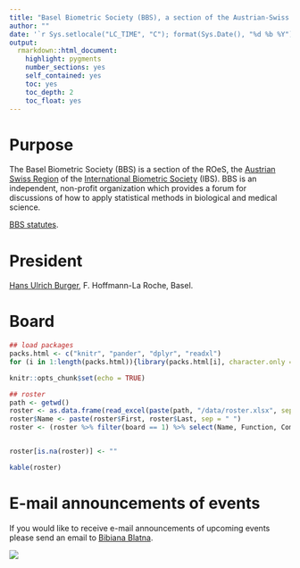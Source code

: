 ```yaml
---
title: "Basel Biometric Society (BBS), a section of the Austrian-Swiss region of the international biometric society (ROeS)"
author: ""
date: '`r Sys.setlocale("LC_TIME", "C"); format(Sys.Date(), "%d %b %Y")`'
output: 
  rmarkdown::html_document:
    highlight: pygments
    number_sections: yes
    self_contained: yes
    toc: yes
    toc_depth: 2
    toc_float: yes
---
```


# Purpose

The Basel Biometric Society (BBS) is a section of the ROeS, the [Austrian Swiss Region](https://www.ibs-roes.org/) of the [International Biometric Society](https://www.biometricsociety.org/) (IBS). BBS is an independent, non-profit organization which provides a forum for discussions of how to apply statistical methods in biological and medical science.

[BBS statutes](data/BBS_Statutes.pdf).

# President

[Hans Ulrich Burger](mailto:hans_ulrich.burger@roche.com), F. Hoffmann-La Roche, Basel.

# Board

```r
## load packages
packs.html <- c("knitr", "pander", "dplyr", "readxl")
for (i in 1:length(packs.html)){library(packs.html[i], character.only = TRUE)}

knitr::opts_chunk$set(echo = TRUE)

## roster   
path <- getwd()
roster <- as.data.frame(read_excel(paste(path, "/data/roster.xlsx", sep = ""), col_types = NULL))
roster$Name <- paste(roster$First, roster$Last, sep = " ")
roster <- (roster %>% filter(board == 1) %>% select(Name, Function, Company) %>% arrange(Company))


roster[is.na(roster)] <- ""
```

```r
kable(roster)
```

# E-mail announcements of events

If you would like to receive e-mail announcements of upcoming events please send an email to [Bibiana Blatna](mailto:bibiana.blatna@novartis.com).

![](bbs_logo.gif)  

